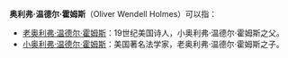'''奥利弗·温德尔·霍姆斯'''（Oliver Wendell Holmes）可以指：

* [[老奥利弗·温德尔·霍姆斯|老奥利弗·温德尔·霍姆斯]]：19世纪美国诗人，小奥利弗·温德尔·霍姆斯之父。
* [[小奥利弗·温德尔·霍姆斯|小奥利弗·温德尔·霍姆斯]]：美国著名法学家，老奥利弗·温德尔·霍姆斯之子。

{{Disambiguation|A|Cat=八字以上人名译名消歧义}}